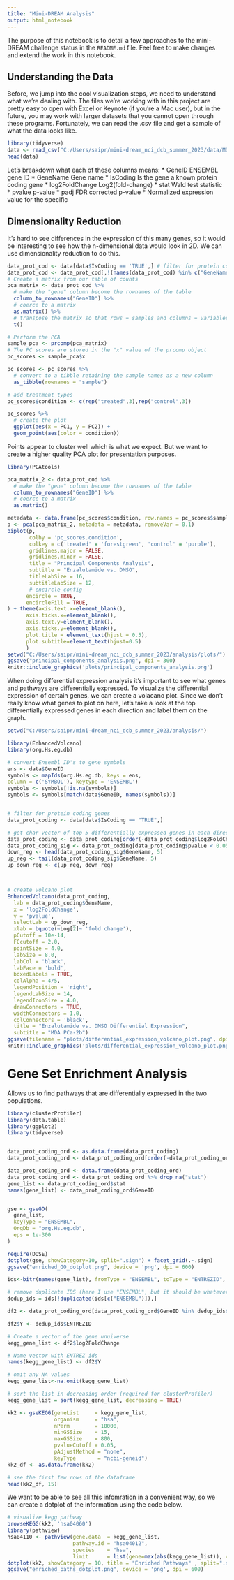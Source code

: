 ```yaml
---
title: "Mini-DREAM Analysis"
output: html_notebook
---
```

The purpose of this notebook is to detail a few approaches to the mini-DREAM challenge status in the `README.md` file. Feel free to make changes and extend the work in this notebook.

## Understanding the Data
Before, we jump into the cool visualization steps, we need to understand what we're dealing with. The files we're working with in this project are pretty easy to open with Excel or Keynote (if you're a Mac user), but in the future, you may work with larger datasets that you cannot open through these programs. Fortunately, we can read the .csv file and get a sample of what the data looks like.

```r
library(tidyverse)
data <- read_csv("C:/Users/saipr/mini-dream_nci_dcb_summer_2023/data/MDA-PCa-2b control vs enzaR DifferentialExpression.csv")
head(data)
```
Let's breakdown what each of these columns means:
* GeneID	ENSEMBL gene ID
* GeneName	Gene name
* IsCoding	Is the gene a known protein coding gene
* log2FoldChange	Log2(fold-change)
* stat	Wald test statistic
* pvalue	p-value
* padj	FDR corrected p-value
* <Sample ID>	Normalized expression value for the specific <Sample ID>

## Dimensionality Reduction
It's hard to see differences in the expression of this many genes, so it would be interesting to see how the n-dimensional data would look in 2D. We can use dimensionality reduction to do this. 
```r
data_prot_cod <- data[data$IsCoding == 'TRUE',] # filter for protein coding data
data_prot_cod <- data_prot_cod[,!(names(data_prot_cod) %in% c("GeneName","IsCoding","log2FoldChange", 'stat', 'pvalue', 'padj'))]
# Create a matrix from our table of counts
pca_matrix <- data_prot_cod %>% 
  # make the "gene" column become the rownames of the table
  column_to_rownames("GeneID") %>% 
  # coerce to a matrix
  as.matrix() %>% 
  # transpose the matrix so that rows = samples and columns = variables
  t()

# Perform the PCA
sample_pca <- prcomp(pca_matrix)
# The PC scores are stored in the "x" value of the prcomp object
pc_scores <- sample_pca$x

pc_scores <- pc_scores %>% 
  # convert to a tibble retaining the sample names as a new column
  as_tibble(rownames = "sample")

# add treatment types
pc_scores$condition <- c(rep("treated",3),rep("control",3))

pc_scores %>% 
  # create the plot
  ggplot(aes(x = PC1, y = PC2)) +
  geom_point(aes(color = condition))
```
Points appear to cluster well which is what we expect. But we want to create a higher quality PCA plot for presentation purposes. 

```r
library(PCAtools)

pca_matrix_2 <- data_prot_cod %>% 
  # make the "gene" column become the rownames of the table
  column_to_rownames("GeneID") %>% 
  # coerce to a matrix
  as.matrix()

metadata <- data.frame(pc_scores$condition, row.names = pc_scores$sample)
p <- pca(pca_matrix_2, metadata = metadata, removeVar = 0.1)
biplot(p,
       colby = 'pc_scores.condition', 
       colkey = c('treated' = 'forestgreen', 'control' = 'purple'),
       gridlines.major = FALSE, 
       gridlines.minor = FALSE,
       title = "Principal Components Analysis",
       subtitle = "Enzalutamide vs. DMSO",
       titleLabSize = 16,
       subtitleLabSize = 12,
       # encircle config
      encircle = TRUE,
      encircleFill = TRUE,
) + theme(axis.text.x=element_blank(),
      axis.ticks.x=element_blank(),
      axis.text.y=element_blank(),
      axis.ticks.y=element_blank(),
      plot.title = element_text(hjust = 0.5),
      plot.subtitle=element_text(hjust=0.5)
      )
setwd("C:/Users/saipr/mini-dream_nci_dcb_summer_2023/analysis/plots/")
ggsave("principal_components_analysis.png", dpi = 300)
knitr::include_graphics('plots/principal_components_analysis.png')
```
When doing differential expression analysis it's important to see what genes and pathways are differentially expressed. To visualize the differential expression of certain genes, we can create a volacano plot. Since we don't really know what genes to plot on here, let's take a look at the top differentially expressed genes in each direction and label them on the graph.

```r
setwd("C:/Users/saipr/mini-dream_nci_dcb_summer_2023/analysis/")

library(EnhancedVolcano)
library(org.Hs.eg.db)

# convert Ensembl ID's to gene symbols
ens <- data$GeneID
symbols <- mapIds(org.Hs.eg.db, keys = ens,
column = c('SYMBOL'), keytype = 'ENSEMBL')
symbols <- symbols[!is.na(symbols)]
symbols <- symbols[match(data$GeneID, names(symbols))]


# filter for protein coding genes
data_prot_coding <- data[data$IsCoding == "TRUE",]

# get char vector of top 5 differentially expressed genes in each direction
data_prot_coding <- data_prot_coding[order(-data_prot_coding$log2FoldChange),]
data_prot_coding_sig <- data_prot_coding[data_prot_coding$pvalue < 0.05,]
down_reg <- head(data_prot_coding_sig$GeneName, 5)
up_reg <- tail(data_prot_coding_sig$GeneName, 5)
up_down_reg <- c(up_reg, down_reg)



# create volcano plot
EnhancedVolcano(data_prot_coding,
  lab = data_prot_coding$GeneName,
  x = 'log2FoldChange',
  y = 'pvalue',
  selectLab = up_down_reg,
  xlab = bquote(~Log[2]~ 'fold change'),
  pCutoff = 10e-14,
  FCcutoff = 2.0,
  pointSize = 4.0,
  labSize = 8.0,
  labCol = 'black',
  labFace = 'bold',
  boxedLabels = TRUE,
  colAlpha = 4/5,
  legendPosition = 'right',
  legendLabSize = 14,
  legendIconSize = 4.0,
  drawConnectors = TRUE,
  widthConnectors = 1.0,
  colConnectors = 'black',
  title = "Enzalutamide vs. DMSO Differential Expression",
  subtitle = "MDA PCa-2b")
ggsave(filename = "plots/differential_expression_volcano_plot.png", dpi = 300, type = "png", height = 12, width = 12)
knitr::include_graphics('plots/differential_expression_volcano_plot.png')
```
# Gene Set Enrichment Analysis
Allows us to find pathways that are differentially expressed in the two populations.
```r
library(clusterProfiler)
library(data.table)
library(ggplot2)
library(tidyverse)


data_prot_coding_ord <- as.data.frame(data_prot_coding)
data_prot_coding_ord <- data_prot_coding_ord[order(-data_prot_coding_ord$log2FoldChange),]

data_prot_coding_ord <- data.frame(data_prot_coding_ord)
data_prot_coding_ord <- data_prot_coding_ord %>% drop_na("stat")
gene_list <- data_prot_coding_ord$stat
names(gene_list) <- data_prot_coding_ord$GeneID


gse <- gseGO(
  gene_list,
  keyType = "ENSEMBL",
  OrgDb = "org.Hs.eg.db",
  eps = 1e-300
)

require(DOSE)
dotplot(gse, showCategory=10, split=".sign") + facet_grid(.~.sign)
ggsave("enriched_GO_dotplot.png", device = 'png', dpi = 600)

ids<-bitr(names(gene_list), fromType = "ENSEMBL", toType = "ENTREZID", OrgDb="org.Hs.eg.db")

# remove duplicate IDS (here I use "ENSEMBL", but it should be whatever was selected as keyType)
dedup_ids = ids[!duplicated(ids[c("ENSEMBL")]),]

df2 <- data_prot_coding_ord[data_prot_coding_ord$GeneID %in% dedup_ids$ENSEMBL,]

df2$Y <- dedup_ids$ENTREZID

# Create a vector of the gene unuiverse
kegg_gene_list <- df2$log2FoldChange

# Name vector with ENTREZ ids
names(kegg_gene_list) <- df2$Y

# omit any NA values 
kegg_gene_list<-na.omit(kegg_gene_list)

# sort the list in decreasing order (required for clusterProfiler)
kegg_gene_list = sort(kegg_gene_list, decreasing = TRUE)

kk2 <- gseKEGG(geneList     = kegg_gene_list,
               organism     = "hsa",
               nPerm        = 10000,
               minGSSize    = 15,
               maxGSSize    = 800,
               pvalueCutoff = 0.05,
               pAdjustMethod = "none",
               keyType       = "ncbi-geneid")
kk2_df <- as.data.frame(kk2)

# see the first few rows of the dataframe
head(kk2_df, 15)
```
We want to be able to see all this infomration in a convenient way, so we can create a dotplot of the information using the code below.


```r
# visualize kegg pathway
browseKEGG(kk2, 'hsa04060')
library(pathview)
hsa04110 <- pathview(gene.data  = kegg_gene_list,
                     pathway.id = "hsa04012",
                     species    = "hsa",
                     limit      = list(gene=max(abs(kegg_gene_list)), cpd=1))
dotplot(kk2, showCategory = 10, title = "Enriched Pathways" , split=".sign") + facet_grid(.~.sign)
ggsave("enriched_paths_dotplot.png", device = 'png', dpi = 600)
```

